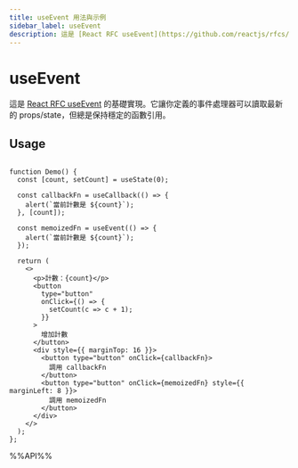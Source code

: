 ```yaml
---
title: useEvent 用法與示例
sidebar_label: useEvent
description: 這是 [React RFC useEvent](https://github.com/reactjs/rfcs/pull/220) 的基礎實現。它讓你定義的事件處理器可以讀取最新的 props/state，但總是保持穩定的函數引用。 本文介紹其用法、最佳實踐與代碼示例。
---
```

# useEvent

這是 [React RFC useEvent](https://github.com/reactjs/rfcs/pull/220) 的基礎實現。它讓你定義的事件處理器可以讀取最新的 props/state，但總是保持穩定的函數引用。

## Usage

```tsx live

function Demo() {
  const [count, setCount] = useState(0);

  const callbackFn = useCallback(() => {
    alert(`當前計數是 ${count}`);
  }, [count]);

  const memoizedFn = useEvent(() => {
    alert(`當前計數是 ${count}`);
  });

  return (
    <>
      <p>計數：{count}</p>
      <button
        type="button"
        onClick={() => {
          setCount(c => c + 1);
        }}
      >
        增加計數
      </button>
      <div style={{ marginTop: 16 }}>
        <button type="button" onClick={callbackFn}>
          調用 callbackFn
        </button>
        <button type="button" onClick={memoizedFn} style={{ marginLeft: 8 }}>
          調用 memoizedFn
        </button>
      </div>
    </>
  );
};

```

%%API%%